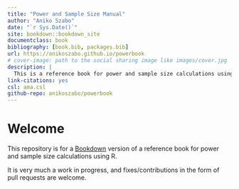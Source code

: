 ```yaml
--- 
title: "Power and Sample Size Manual"
author: "Aniko Szabo"
date: "`r Sys.Date()`"
site: bookdown::bookdown_site
documentclass: book
bibliography: [book.bib, packages.bib]
url: https://anikoszabo.github.io/powerbook
# cover-image: path to the social sharing image like images/cover.jpg
description: |
  This is a reference book for power and sample size calculations using R
link-citations: yes
csl: ama.csl
github-repo: anikoszabo/powerbook
---
```


# Welcome {-}

This repository is for a [Bookdown](https://bookdown.org/) version of a reference book for power and sample size calculations using R.

It is very much a work in progress, and fixes/contributions in the form of pull requests are welcome.

